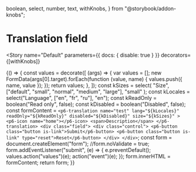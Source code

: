   boolean,
  select,
  number,
  text,
  withKnobs,
} from "@storybook/addon-knobs";

<Meta title="Molecules/Translation" component="p6-translation" />

# Translation field

<Story
  name="Default"
  parameters={{ docs: { disable: true } }}
  decorators={[withKnobs]}
>
  {() => {
    const values = decorate([
      (args) => {
        var values = [];
        new FormData(args[0].target).forEach(function (value, name) {
          values.push({ name, value });
        });
        return values;
      },
    ]);
    const kSizes = select(
      "Size",
      ["default", "small", "normal", "medium", "large"],
      "small"
    );
    const kLocales = select("Language", ["en", "fr", "ru"], "en");
    const kReadOnly = boolean("Read only", false);
    const kDisabled = boolean("Disabled", false);
    const formContent = `
      <p6-translation
        name="test"
        lang="${kLocales}"
        readOnly="${kReadOnly}"
        disabled="${kDisabled}"
        size="${kSizes}"
        >
        <p6-icon name="home"></p6-icon>
        <span>Description</span>
      </p6-translation>
      <div class="field">
        <div class="control">
          <p6-button class="button is-link">Submit</p6-button>
          <p6-button class="button is-link" type="reset">Reset</p6-button>
        </div>
      </div>
    `;
    const form = document.createElement("form");
    //form.noValidate = true;
    form.addEventListener("submit", (e) => {
      e.preventDefault();
      values.action("values")(e);
      action("event")(e);
    });
    form.innerHTML = formContent;
    return form;
  }}
</Story>
